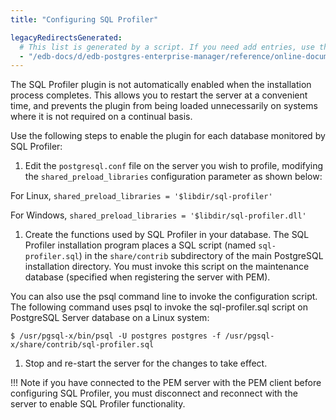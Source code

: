 ```yaml
---
title: "Configuring SQL Profiler"

legacyRedirectsGenerated:
  # This list is generated by a script. If you need add entries, use the `legacyRedirects` key.
  - "/edb-docs/d/edb-postgres-enterprise-manager/reference/online-documentation/8.0/sp_configuring_sql_profiler.html"
---
```


<div id="sp_configuring_sql_profiler" class="registered_link"></div>

The SQL Profiler plugin is not automatically enabled when the installation process completes. This allows you to restart the server at a convenient time, and prevents the plugin from being loaded unnecessarily on systems where it is not required on a continual basis.

Use the following steps to enable the plugin for each database monitored by SQL Profiler:

1.  Edit the `postgresql.conf` file on the server you wish to profile, modifying the `shared_preload_libraries` configuration parameter as shown below:

For Linux, `shared_preload_libraries = '$libdir/sql-profiler'`

For Windows, `shared_preload_libraries = '$libdir/sql-profiler.dll'`

1.  Create the functions used by SQL Profiler in your database. The SQL Profiler installation program places a SQL script (named `sql-profiler.sql`) in the `share/contrib` subdirectory of the main PostgreSQL installation directory. You must invoke this script on the maintenance database (specified when registering the server with PEM).

You can also use the psql command line to invoke the configuration script. The following command uses psql to invoke the sql-profiler.sql script on PostgreSQL Server database on a Linux system:

`$ /usr/pgsql-x/bin/psql -U postgres postgres -f /usr/pgsql-x/share/contrib/sql-profiler.sql`

1.  Stop and re-start the server for the changes to take effect.

!!! Note
    if you have connected to the PEM server with the PEM client before configuring SQL Profiler, you must disconnect and reconnect with the server to enable SQL Profiler functionality.

